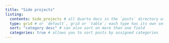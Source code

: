 ```yaml
---
title: "Side projects"
listing: 
  contents: Side_projects # all Quarto docs in the `posts` directory will be included on your listing page
  type: grid # or `default`, grid or `table`; each type has its own set of yaml options to include
  sort: "category desc" # can also sort on more than one field
  categories: true # allows you to sort posts by assigned categories 
---
```

